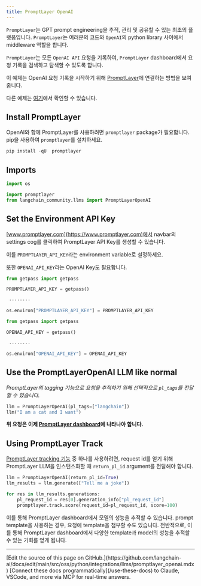 ```yaml
---
title: PromptLayer OpenAI
---
```


`PromptLayer`는 GPT prompt engineering을 추적, 관리 및 공유할 수 있는 최초의 플랫폼입니다. `PromptLayer`는 여러분의 코드와 `OpenAI`의 python library 사이에서 middleware 역할을 합니다.

`PromptLayer`는 모든 `OpenAI API` 요청을 기록하여, `PromptLayer` dashboard에서 요청 기록을 검색하고 탐색할 수 있도록 합니다.

이 예제는 OpenAI 요청 기록을 시작하기 위해 [PromptLayer](https://www.promptlayer.com)에 연결하는 방법을 보여줍니다.

다른 예제는 [여기](/oss/python/integrations/providers/promptlayer)에서 확인할 수 있습니다.

## Install PromptLayer

OpenAI와 함께 PromptLayer를 사용하려면 `promptlayer` package가 필요합니다. pip을 사용하여 `promptlayer`를 설치하세요.

```python
pip install -qU  promptlayer
```

## Imports

```python
import os

import promptlayer
from langchain_community.llms import PromptLayerOpenAI
```

## Set the Environment API Key

[www.promptlayer.com](https://www.promptlayer.com)에서 navbar의 settings cog를 클릭하여 PromptLayer API Key를 생성할 수 있습니다.

이를 `PROMPTLAYER_API_KEY`라는 environment variable로 설정하세요.

또한 `OPENAI_API_KEY`라는 OpenAI Key도 필요합니다.

```python
from getpass import getpass

PROMPTLAYER_API_KEY = getpass()
```

```output
 ········
```

```python
os.environ["PROMPTLAYER_API_KEY"] = PROMPTLAYER_API_KEY
```

```python
from getpass import getpass

OPENAI_API_KEY = getpass()
```

```output
 ········
```

```python
os.environ["OPENAI_API_KEY"] = OPENAI_API_KEY
```

## Use the PromptLayerOpenAI LLM like normal

*PromptLayer의 tagging 기능으로 요청을 추적하기 위해 선택적으로 `pl_tags`를 전달할 수 있습니다.*

```python
llm = PromptLayerOpenAI(pl_tags=["langchain"])
llm("I am a cat and I want")
```

**위 요청은 이제 [PromptLayer dashboard](https://www.promptlayer.com)에 나타나야 합니다.**

## Using PromptLayer Track

[PromptLayer tracking 기능](https://magniv.notion.site/Track-4deee1b1f7a34c1680d085f82567dab9) 중 하나를 사용하려면, request id를 얻기 위해 PromptLayer LLM을 인스턴스화할 때 `return_pl_id` argument를 전달해야 합니다.

```python
llm = PromptLayerOpenAI(return_pl_id=True)
llm_results = llm.generate(["Tell me a joke"])

for res in llm_results.generations:
    pl_request_id = res[0].generation_info["pl_request_id"]
    promptlayer.track.score(request_id=pl_request_id, score=100)
```

이를 통해 PromptLayer dashboard에서 모델의 성능을 추적할 수 있습니다. prompt template을 사용하는 경우, 요청에 template을 첨부할 수도 있습니다.
전반적으로, 이를 통해 PromptLayer dashboard에서 다양한 template과 model의 성능을 추적할 수 있는 기회를 얻게 됩니다.

---

<Callout icon="pen-to-square" iconType="regular">
    [Edit the source of this page on GitHub.](https://github.com/langchain-ai/docs/edit/main/src/oss/python/integrations/llms/promptlayer_openai.mdx)
</Callout>
<Tip icon="terminal" iconType="regular">
    [Connect these docs programmatically](/use-these-docs) to Claude, VSCode, and more via MCP for    real-time answers.
</Tip>
